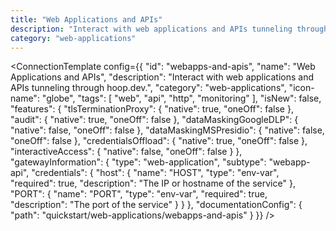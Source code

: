 ```yaml
---
title: "Web Applications and APIs"
description: "Interact with web applications and APIs tunneling through hoop.dev."
category: "web-applications"
---
```



<ConnectionTemplate config={{
  "id": "webapps-and-apis",
  "name": "Web Applications and APIs",
  "description": "Interact with web applications and APIs tunneling through hoop.dev.",
  "category": "web-applications",
  "icon-name": "globe",
  "tags": [
    "web",
    "api",
    "http",
    "monitoring"
  ],
  "isNew": false,
  "features": {
    "tlsTerminationProxy": {
      "native": true,
      "oneOff": false
    },
    "audit": {
      "native": true,
      "oneOff": false
    },
    "dataMaskingGoogleDLP": {
      "native": false,
      "oneOff": false
    },
    "dataMaskingMSPresidio": {
      "native": false,
      "oneOff": false
    },
    "credentialsOffload": {
      "native": true,
      "oneOff": false
    },
    "interactiveAccess": {
      "native": false,
      "oneOff": false
    }
  },
  "gatewayInformation": {
    "type": "web-application",
    "subtype": "webapp-api",
    "credentials": {
      "host": {
        "name": "HOST",
        "type": "env-var",
        "required": true,
        "description": "The IP or hostname of the service"
      },
      "PORT": {
        "name": "PORT",
        "type": "env-var",
        "required": true,
        "description": "The port of the service"
      }
    }
  },
  "documentationConfig": {
    "path": "quickstart/web-applications/webapps-and-apis"
  }
}} />
